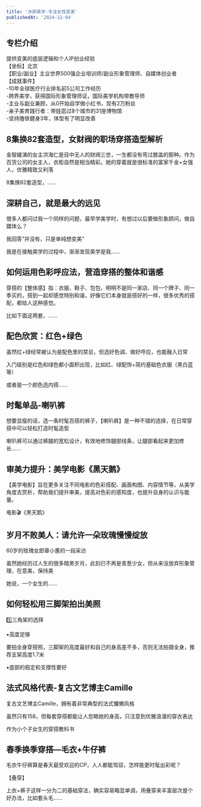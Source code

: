 ```yaml
---
title: '沐妍美学-专注女性变美'
publishedAt: '2024-12-04'
---
```


## 专栏介绍

提供变美的底层逻辑和个人IP创业经验  
【坐标】北京  
【职业/副业】主业世界500强企业培训师/副业形象管理师、自媒体创业者  
【成就事件】  
-10年全球医疗行业排名前5公司工作经历  
-跨界美学，获得国际形象管理师证，国际美学机构带教导师  
-主业与副业兼顾，从0开始自学做小红书，现有2万粉丝  
-亲子美育践行者：带娃逛过8个城市的31座博物馆  
-坚持撸铁健身3年，体型有了明显改善

## 8集换82套造型，女财阀的职场穿搭造型解析
金智媛演的女主洪海仁是目中无人的财阀三世，一生都没有弯过膝盖的那种。作为百货公司的女主人，衣柜自然是相当精彩。她的穿着就是很标准的富家千金+女强人，优雅精致又利落

8集换82套造型，......

## 深耕自己，就是最大的远见
很多人都问过我一个同样的问题，最早学美学时，有想过以后要做形象顾问，做自媒体么？

我回答“并没有，只是单纯想变美”

我是在接触美学的过程中，渐渐发现美学是我......

## 如何运用色彩呼应法，营造穿搭的整体和谐感
穿搭的【整体感】指：衣服、鞋子、包包，明明不是同一家店、同一个牌子、同一季买的，搭到一起却感觉特别和谐，好像它们本身就是搭好的一样，很多优秀的搭配，都给人这种感觉。

比如下面这两套，......

## 配色欣赏：红色+绿色
虽然红+绿经常被认为是配色里的禁忌，但选好色调、做好呼应，也能融入日常

入门级别是红色和绿色都小面积出现，比如红、绿配饰+简约基础色衣服（黑白蓝等）

或者是一个颜色选内搭......

## 时髦单品-喇叭裤
想要显瘦的话，选一条时髦百搭的裤子，【喇叭裤】是一种不错的选择，在日常穿搭中可以轻松打造时髦造型

喇叭裤可以通过裤腿的宽松设计，有效地修饰腿部线条，让腿部看起来更加修长......

## 审美力提升：美学电影《黑天鹅》
【美学电影】旨在更多关注不同电影的色彩搭配、画面构图、内容情节等，从美学角度去赏析，帮助我们提升审美，提高对色彩的感知度，也提升自身的认识与能量。

电影🎬《黑天鹅》

## 岁月不败美人：请允许一朵玫瑰慢慢绽放
60岁的玫瑰女郎章小蕙的一段采访

虽然她经历过人生的很多暗黑岁月，此刻已不再是青葱少女，但从来没放弃形象管理，在意美，保持美

她说，一个女生的......

## 如何轻松用三脚架拍出美照
1️⃣三角架的选择

▪️高度足够

要拍全身穿搭照，三脚架的高度最好和自己的身高差不多，否则无法拍摄全身，推荐支架高度1.7米

▪️底部的稳定和支撑性要好

## 法式风格代表-复古文艺博主Camille
复古文艺博主Camille，拥有着非常典型的法式慵懒风格

虽然只有158，但每套穿搭都能让人忽略她的身高，只注意到优雅浪漫的穿衣表达

作为小个子女生的穿搭教科书

## 春季换季穿搭—毛衣+牛仔裤
毛衣牛仔裤算是春天最受欢迎的CP，人人都能驾驭，怎样能更时髦出彩呢？

【叠穿】

上衣+裤子这样一分为二的基础穿法，确实容易略显单调，用叠穿来丰富层次是个好办法，比如套头毛......


